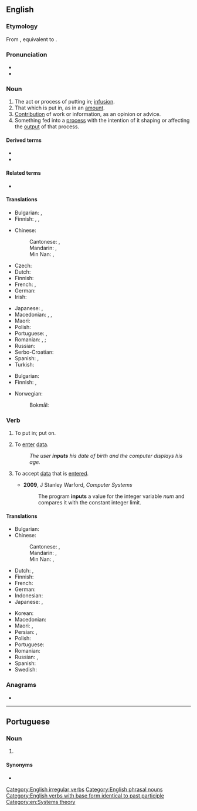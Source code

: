 ==English==
{{wikipedia}}

===Etymology===
From {{der|en|enm|inputten}}, equivalent to {{prefix|en|in|put|nocat=1}}.

===Pronunciation===
* {{IPA|en|/ˈɪnpʊt/}}
* {{audio|en|LL-Q1860 (eng)-I learned some phrases-input.wav|Audio (UK)}}

===Noun===
{{en-noun|~}}

# The act or process of putting in; [[infusion]].
# That which is put in, as in an [[amount]].
# [[contribution|Contribution]] of work or information, as an opinion or advice.
# Something fed into a [[process]] with the intention of it shaping or affecting the [[output]] of that process.

====Derived terms====
* {{l|en|input device}}
* {{l|en|input field}}

====Related terms====
* {{l|en|output}}

====Translations====
{{trans-top|The act or process of putting in}}
* Bulgarian: {{t+|bg|вход|m}}, {{t+|bg|въвеждане|n}}
* Finnish: {{t+|fi|syöttö}}, {{t+|fi|lisääminen}}, {{t+|fi|uuttaminen}}
{{trans-mid}}
{{trans-bottom}}

{{trans-top|something fed into a process}}
* Chinese:
*: Cantonese: {{t|yue|輸入|sc=Hani}}, {{t|yue|输入|tr=syu1 jap6|sc=Hani}}
*: Mandarin: {{t+|cmn|輸入|sc=Hani}}, {{t+|cmn|输入|tr=shūrù|sc=Hani}}
*: Min Nan: {{t|nan|輸入|sc=Hani}}, {{t|nan|输入|tr=su-ji̍p, su-li̍p|sc=Hani}}
* Czech: {{t+|cs|vstup|m}}
* Dutch: {{t+|nl|invoer}}
* Finnish: {{t+|fi|syöte}}
* French: {{t+|fr|entrée|f}}, {{t+|fr|intrant|m}}
* German: {{t+|de|Eingabe|f}}
* Irish: {{t|ga|ionchur|m}}
{{trans-mid}}
* Japanese: {{t+|ja|入力|tr=にゅうりょく, nyūryoku}}, {{t+|ja|インプット|tr=inputto}}
* Macedonian: {{t|mk|внос|m}}, {{t|mk|влез|m}}, {{t|mk|вложување|n}}
* Maori: {{t|mi|kōkuhunga}}
* Polish: {{t+|pl|wkład}}
* Portuguese: {{t+|pt|entrada|f}}, {{t+|pt|input|m}}
* Romanian: {{t+|ro|intrare|f}}, {{t|ro|intrări|f-p}}; {{q|process}} {{t+|ro|alimentare|f}}
* Russian: {{t+|ru|ввод|m}}
* Serbo-Croatian: {{t+|sh|unos}}
* Spanish: {{t+|es|insumo|m}}, {{t+|es|entrada|f}}
* Turkish: {{t+|tr|girdi}}
{{trans-bottom}}

{{trans-top|contribution}}
* Bulgarian: {{t+|bg|принос|m}}
* Finnish: {{t+|fi|panos}}, {{t+|fi|panostus}}
{{trans-mid}}
* Norwegian:
*: Bokmål: {{t|nb|innspill|n}}
{{trans-bottom}}

===Verb===
{{en-verb|inputs|inputting|input|past2=inputted}}

# {{lb|en|transitive}} To put in; put on.
# {{lb|en|transitive}} To [[enter#Verb|enter]] [[data]].
#: ''The user '''inputs''' his date of birth and the computer displays his age.''
# {{lb|en|transitive}} To accept [[data]] that is [[enter]]ed.
#* '''2009''', J Stanley Warford, ''Computer Systems''
#*: The program '''inputs''' a value for the integer variable ''num'' and compares it with the constant integer limit.

====Translations====
{{trans-top|to enter data}}
* Bulgarian: {{t+|bg|въвеждам}}
* Chinese:
*: Cantonese: {{t|yue|輸入|sc=Hani}}, {{t|yue|输入|tr=syu1 jap6|sc=Hani}}
*: Mandarin: {{t+|cmn|輸入|sc=Hani}}, {{t+|cmn|输入|tr=shūrù|sc=Hani}}
*: Min Nan: {{t|nan|輸入|sc=Hani}}, {{t|nan|输入|tr=su-ji̍p, su-li̍p|sc=Hani}}
* Dutch: {{t+|nl|ingeven}}, {{t+|nl|invoeren}}
* Finnish: {{t+|fi|syöttää}}
* French: {{t+|fr|rentrer}}
* German: {{t+|de|eingeben}}
* Indonesian: {{t+|id|masuk|alt=memasukkan}}
* Japanese: {{t+|ja|入力|alt=入力する|tr=にゅうりょくする, nyūryoku-suru}}, {{t|ja|インプットする|tr=inputto suru|sc=Jpan}}
{{trans-mid}}
* Korean: {{t+|ko|입력하다}}
* Macedonian: {{t|mk|внесува}}
* Maori: {{t|mi|tāuru}}, {{t|mi|kōkuhu}}
* Persian: {{t+|fa|درونداد}}, {{t|fa|دروندادن}}
* Polish: {{t|pl|wprowadzać dane}}
* Portuguese: {{t+|pt|entrar}}
* Romanian: {{t|ro|[[introduce]] [[date]]}}
* Russian: {{t+|ru|вводи́ть|impf}}, {{t+|ru|ввести́|pf}}
* Spanish: {{t+|es|introducir}}
* Swedish: {{t|sv|mata in}}
{{trans-bottom}}

===Anagrams===
* {{anagrams|en|a=inptu|Punti|Putin|put in|put-in}}

[[Category:English irregular verbs]]
[[Category:English phrasal nouns]]
[[Category:English verbs with base form identical to past participle]]
[[Category:en:Systems theory]]

----

==Portuguese==

===Noun===
{{pt-noun|m|s}}

# {{lb|pt|computing}} {{l|en|input}} {{gloss|data fed into a process}}

====Synonyms====
* {{l|pt|entrada}}